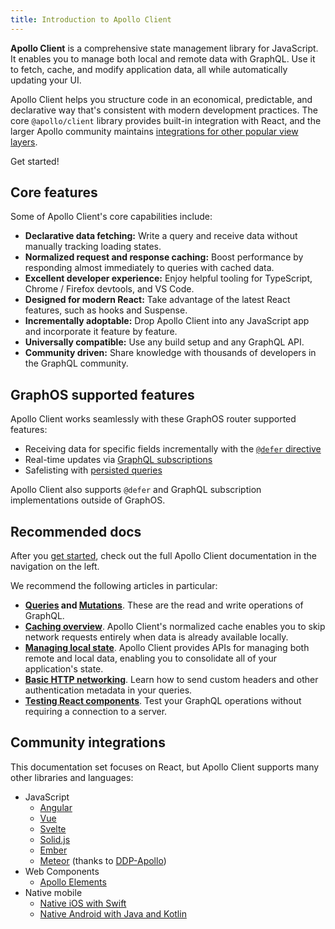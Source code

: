 ```yaml
---
title: Introduction to Apollo Client
---
```



**Apollo Client** is a comprehensive state management library for JavaScript. It enables you to manage both local and remote data with GraphQL. Use it to fetch, cache, and modify application data, all while automatically updating your UI.

Apollo Client helps you structure code in an economical, predictable, and declarative way that's consistent with modern development practices. The core `@apollo/client` library provides built-in integration with React, and the larger Apollo community maintains [integrations for other popular view layers](#community-integrations).

<p>
  <ButtonLink
    size="lg"
    href="./get-started/"
    colorScheme="navy"
  >
    Get started!
  </ButtonLink>
</p>

## Core features

Some of Apollo Client's core capabilities include:

- **Declarative data fetching:** Write a query and receive data without manually tracking loading states.
- **Normalized request and response caching:** Boost performance by responding almost immediately to queries with cached data.
- **Excellent developer experience:** Enjoy helpful tooling for TypeScript, Chrome / Firefox devtools, and VS Code.
- **Designed for modern React:** Take advantage of the latest React features, such as hooks and Suspense.
- **Incrementally adoptable:** Drop Apollo Client into any JavaScript app and incorporate it feature by feature.
- **Universally compatible:** Use any build setup and any GraphQL API.
- **Community driven:** Share knowledge with thousands of developers in the GraphQL community.

## GraphOS supported features

Apollo Client works seamlessly with these GraphOS router supported features:

- Receiving data for specific fields incrementally with the [`@defer` directive](/graphos/operations/defer)
- Real-time updates via [GraphQL subscriptions](/graphos/operations/subscriptions)
- Safelisting with [persisted queries](/graphos/operations/persisted-queries)

<Note>

Apollo Client also supports `@defer` and GraphQL subscription implementations outside of GraphOS.

</Note>

## Recommended docs

After you [get started](./get-started/), check out the full Apollo Client documentation in the navigation on the left.

We recommend the following articles in particular:

* **[Queries](./data/queries/) and [Mutations](./data/mutations/)**. These are the read and write operations of GraphQL.
* [**Caching overview**](./caching/overview/). Apollo Client's normalized cache enables you to skip network requests entirely when data is already available locally.
* [**Managing local state**](./local-state/local-state-management/). Apollo Client provides APIs for managing both remote and local data, enabling you to consolidate all of your application's state.
* [**Basic HTTP networking**](./networking/basic-http-networking/). Learn how to send custom headers and other authentication metadata in your queries.
* [**Testing React components**](./development-testing/testing/). Test your GraphQL operations without requiring a connection to a server.

## Community integrations

This documentation set focuses on React, but Apollo Client supports many other libraries and languages:

- JavaScript
  - [Angular](integrations/integrations/#angular)
  - [Vue](integrations/integrations/#vue)
  - [Svelte](integrations/integrations/#svelte)
  - [Solid.js](integrations/integrations/#solidjs)
  - [Ember](integrations/integrations/#ember)
  - [Meteor](https://www.meteor.com) (thanks to [DDP-Apollo](https://github.com/Swydo/ddp-apollo))
- Web Components
  - [Apollo Elements](integrations/integrations/#web-components)
- Native mobile
  - [Native iOS with Swift](/ios)
  - [Native Android with Java and Kotlin](/kotlin)

